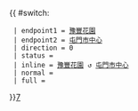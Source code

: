 {{ #switch: {{{format|}}}
  | endpoint1 = [[豫豐花園]]
  | endpoint2 = [[屯門市中心]]
  | direction = 0
  | status =
  | inline = [[豫豐花園]] ↺ [[屯門市中心]]
  | normal =
  | full =
}}<noinclude>[[category:新界居民巴士路線模板|7‎]]</noinclude>